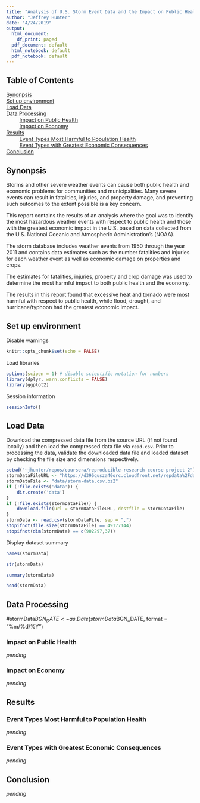 ```yaml
---
title: "Analysis of U.S. Storm Event Data and the Impact on Public Health and the Economy"
author: "Jeffrey Hunter"
date: "4/24/2019"
output:
  html_document:
    df_print: paged
  pdf_document: default
  html_notebook: default
  pdf_notebook: default
---
```


## Table of Contents

[Synonpsis](#synonpsis)<br />
[Set up environment](#set-up-environment)<br />
[Load Data](#load-data)<br />
[Data Processing](#data-processing)<br />
&nbsp;&nbsp;&nbsp;&nbsp;&nbsp;&nbsp;&nbsp;&nbsp; [Impact on Public Health](#impact-on-public-health)<br />
&nbsp;&nbsp;&nbsp;&nbsp;&nbsp;&nbsp;&nbsp;&nbsp; [Impact on Economy](#impact-on-economy)<br />
[Results](#results)<br />
&nbsp;&nbsp;&nbsp;&nbsp;&nbsp;&nbsp;&nbsp;&nbsp; [Event Types Most Harmful to Population Health](#event-types-most-harmful-to-population-health)<br />
&nbsp;&nbsp;&nbsp;&nbsp;&nbsp;&nbsp;&nbsp;&nbsp; [Event Types with Greatest Economic Consequences](#event-types-with-greatest-economic-consequences)<br />
[Conclusion](#conclusion)

## Synonpsis

Storms and other severe weather events can cause both public health and economic
problems for communities and municipalities. Many severe events can result in
fatalities, injuries, and property damage, and preventing such outcomes to the
extent possible is a key concern.

This report contains the results of an analysis where the goal was to identify
the most hazardous weather events with respect to public health and those with
the greatest economic impact in the U.S. based on data collected from the U.S.
National Oceanic and Atmospheric Administration's (NOAA).

The storm database includes weather events from 1950 through the year 2011 and
contains data estimates such as the number fatalities and injuries for each
weather event as well as economic damage on properties and crops.

The estimates for fatalities, injuries, property and crop damage was used
to determine the most harmful impact to both public health and the economy.

The results in this report found that excessive heat and tornado were most
harmful with respect to public health, while flood, drought, and
hurricane/typhoon had the greatest economic impact.

## Set up environment

Disable warnings

```r
knitr::opts_chunk$set(echo = FALSE)
```

Load libraries

```r
options(scipen = 1) # disable scientific notation for numbers
library(dplyr, warn.conflicts = FALSE)
library(ggplot2)
```

Session information

```r
sessionInfo()
```

## Load Data

Download the compressed data file from the source URL (if not found locally) and
then load the compressed data file via `read.csv`. Prior to processing
the data, validate the downloaded data file and loaded dataset by checking the file 
size and dimensions respectively.

```r
setwd("~jhunter/repos/coursera/reproducible-research-course-project-2")
stormDataFileURL <- "https://d396qusza40orc.cloudfront.net/repdata%2Fdata%2FStormData.csv.bz2"
stormDataFile <- "data/storm-data.csv.bz2"
if (!file.exists('data')) {
    dir.create('data')
}
if (!file.exists(stormDataFile)) {
    download.file(url = stormDataFileURL, destfile = stormDataFile)
}
stormData <- read.csv(stormDataFile, sep = ",")
stopifnot(file.size(stormDataFile) == 49177144) 
stopifnot(dim(stormData) == c(902297,37))
```

Display dataset summary

```r
names(stormData)
```

```r
str(stormData)
```

```r
summary(stormData)
```

```r
head(stormData)
```

## Data Processing

#stormData$BGN_DATE <- as.Date(stormData$BGN_DATE, format = "%m/%d/%Y")

### Impact on Public Health

*pending*

### Impact on Economy

*pending*

## Results

### Event Types Most Harmful to Population Health

*pending*

### Event Types with Greatest Economic Consequences

*pending*

## Conclusion

*pending*





